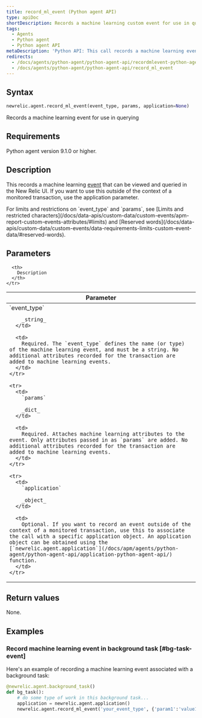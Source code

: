 ```yaml
---
title: record_ml_event (Python agent API)
type: apiDoc
shortDescription: Records a machine learning custom event for use in querying
tags:
  - Agents
  - Python agent
  - Python agent API
metaDescription: 'Python API: This call records a machine learning event for use in querying.'
redirects:
  - /docs/agents/python-agent/python-agent-api/recordmlevent-python-agent-api
  - /docs/agents/python-agent/python-agent-api/record_ml_event
---
```


## Syntax

```py
newrelic.agent.record_ml_event(event_type, params, application=None)
```

Records a machine learning event for use in querying

## Requirements

Python agent version 9.1.0 or higher.

## Description

This records a machine learning [event](/docs/data-apis/understand-data/new-relic-data-types/#event-data) that can be viewed and queried in the New Relic UI. If you want to use this outside of the context of a monitored transaction, use the application parameter.

<Callout variant="important">
  For limits and restrictions on `event_type` and `params`, see [Limits and restricted characters](/docs/data-apis/custom-data/custom-events/apm-report-custom-events-attributes/#limits) and [Reserved words](/docs/data-apis/custom-data/custom-events/data-requirements-limits-custom-event-data/#reserved-words).
</Callout>

## Parameters

<table>
  <thead>
    <tr>
      <th width="25%">
        Parameter
      </th>

      <th>
        Description
      </th>
    </tr>
  </thead>

  <tbody>
    <tr>
      <td>
        `event_type`

        _string_
      </td>

      <td>
        Required. The `event_type` defines the name (or type) of the machine learning event, and must be a string. No additional attributes recorded for the transaction are added to machine learning events.
      </td>
    </tr>

    <tr>
      <td>
        `params`

        _dict_
      </td>

      <td>
        Required. Attaches machine learning attributes to the event. Only attributes passed in as `params` are added. No additional attributes recorded for the transaction are added to machine learning events.
      </td>
    </tr>

    <tr>
      <td>
        `application`

        _object_
      </td>

      <td>
        Optional. If you want to record an event outside of the context of a monitored transaction, use this to associate the call with a specific application object. An application object can be obtained using the [`newrelic.agent.application`](/docs/apm/agents/python-agent/python-agent-api/application-python-agent-api/) function.
      </td>
    </tr>
  </tbody>
</table>

## Return values

None.

## Examples

### Record machine learning event in background task [#bg-task-event]

Here's an example of recording a machine learning event associated with a background task:

```py
@newrelic.agent.background_task() 
def bg_task(): 
    # do some type of work in this background task...
    application = newrelic.agent.application()
    newrelic.agent.record_ml_event('your_event_type', {'param1':'value1'}, application)
```
